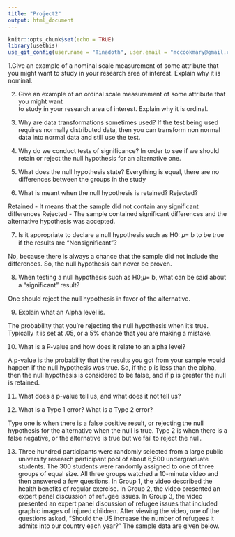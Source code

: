 ```yaml
---
title: "Project2"
output: html_document
---
```


```r
knitr::opts_chunk$set(echo = TRUE)
library(usethis)
use_git_config(user.name = "Tinadoth", user.email = "mccookmary@gmail.com")
```

1.Give an example of a nominal scale measurement of some attribute  that you might want to study in your research area of interest.
Explain why it is nominal.

 
2. Give an example of an ordinal scale measurement of some attribute that you might want   
to study in your research area of interest.
Explain why it is ordinal.


3. Why are data transformations sometimes used?
If the test being used requires normally distributed data, then you can transform non normal data into normal data and still use the test. 

4. Why do we conduct tests of significance?
In order to see if we should retain or reject the null hypothesis for an alternative one.

5. What does the null hypothesis state?
Everything is equal, there are no differences between the groups in the study

6. What is meant when the null hypothesis is retained? Rejected?

Retained - It means that the sample did not contain any significant differences 
Rejected - The sample contained significant differences and the alternative hypothesis was accepted. 

7. Is it appropriate to declare a null hypothesis such as H0: 𝜇= b to be true if the results are
“Nonsignificant”?

No, because there is always a chance that the sample did not include the differences.
 So, the null hypothesis can never be proven.
 
8.
When testing a null hypothesis such as H0;𝜇= b, what can be said about a “significant” result?

One should reject the null hypothesis in favor of the alternative.

9.
Explain what an Alpha level is.

The probability that you’re rejecting the null hypothesis when it’s true. Typically it is set at .05, or a 5% chance that you are making a mistake.

10.
What is a P-value and how does it relate to an alpha level?

A p-value is the probability that the results you got from your sample would happen if the null hypothesis was true. So, if the p is less than the alpha, then the null hypothesis is considered to be false, and if p is greater the null is retained.

11.
What does a p-value tell us, and what does it not tell us?


12.
What is a Type 1 error? What is a Type 2 error?

Type one is when there is a false positive result, or rejecting the null hypothesis for the alternative when the null is true. Type 2 is when there is a false negative, or the alternative is true but we fail to reject the null.

13. Three hundred participants were randomly selected from a large public university research participant pool of about 6,500 undergraduate students. The 300 students were randomly assigned to one of three groups of equal size. All three groups watched a 10-minute video and then answered a few questions. In Group 1, the video described the health benefits of regular exercise. In Group 2, the video presented an expert panel discussion of refugee issues. In Group 3, the video presented an expert panel discussion of refugee issues that included graphic images of injured children. After viewing the video, one of the questions asked, "Should the US increase the number of refugees it admits into our country each year?" The sample data are given below.  

